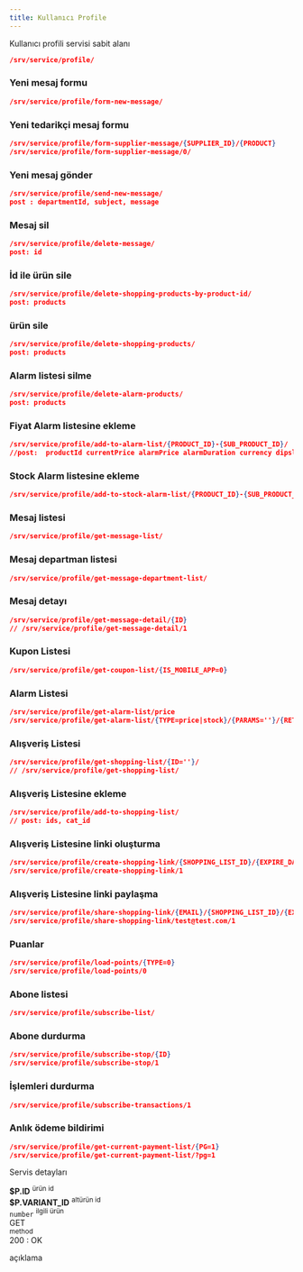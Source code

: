 ```yaml
---
title: Kullanıcı Profile 
---
```


Kullanıcı profili servisi sabit alanı

```json
/srv/service/profile/
```

### Yeni mesaj formu
```json
/srv/service/profile/form-new-message/
```

### Yeni tedarikçi mesaj formu
```json
/srv/service/profile/form-supplier-message/{SUPPLIER_ID}/{PRODUCT}
/srv/service/profile/form-supplier-message/0/
```


### Yeni mesaj gönder
```json
/srv/service/profile/send-new-message/
post : departmentId, subject, message
```
### Mesaj sil
```json
/srv/service/profile/delete-message/
post: id

```
### İd ile ürün sile
```json
/srv/service/profile/delete-shopping-products-by-product-id/
post: products

```
###  ürün sile
```json
/srv/service/profile/delete-shopping-products/
post: products

```
###  Alarm listesi silme
```json
/srv/service/profile/delete-alarm-products/
post: products

```

<!-- TODO:buradan devam -->

###  Fiyat Alarm listesine ekleme
```json
/srv/service/profile/add-to-alarm-list/{PRODUCT_ID}-{SUB_PRODUCT_ID}/
//post:  productId currentPrice alarmPrice alarmDuration currency dipslayVat

```
###  Stock Alarm listesine ekleme
```json
/srv/service/profile/add-to-stock-alarm-list/{PRODUCT_ID}-{SUB_PRODUCT_ID}/


```
###  Mesaj listesi
```json
/srv/service/profile/get-message-list/


```
###  Mesaj departman listesi
```json
/srv/service/profile/get-message-department-list/


```
###  Mesaj detayı
```json
/srv/service/profile/get-message-detail/{ID}
// /srv/service/profile/get-message-detail/1

```
### Kupon Listesi
```json
/srv/service/profile/get-coupon-list/{IS_MOBILE_APP=0}

```
### Alarm Listesi
```json
/srv/service/profile/get-alarm-list/price
/srv/service/profile/get-alarm-list/{TYPE=price|stock}/{PARAMS=''}/{RETURNJSON=true}

```
### Alışveriş Listesi
```json
/srv/service/profile/get-shopping-list/{ID=''}/
// /srv/service/profile/get-shopping-list/

```
### Alışveriş Listesine ekleme
```json
/srv/service/profile/add-to-shopping-list/
// post: ids, cat_id

```
### Alışveriş Listesine linki oluşturma
```json
/srv/service/profile/create-shopping-link/{SHOPPING_LIST_ID}/{EXPIRE_DAY=30}
/srv/service/profile/create-shopping-link/1

```
### Alışveriş Listesine linki paylaşma
```json
/srv/service/profile/share-shopping-link/{EMAIL}/{SHOPPING_LIST_ID}/{EXPIRE_DAY=30}
/srv/service/profile/share-shopping-link/test@test.com/1

```
### Puanlar
```json
/srv/service/profile/load-points/{TYPE=0}
/srv/service/profile/load-points/0

```
### Abone listesi
```json
/srv/service/profile/subscribe-list/

```
### Abone durdurma
```json
/srv/service/profile/subscribe-stop/{ID}
/srv/service/profile/subscribe-stop/1

```
### İşlemleri durdurma
```json
/srv/service/profile/subscribe-transactions/1

```
### Anlık ödeme bildirimi
```json
/srv/service/profile/get-current-payment-list/{PG=1}
/srv/service/profile/get-current-payment-list/?pg=1

```




Servis detayları

<div class="row border rounded m-0">
    <div class="col-3 p-2">
        <strong class="text-primary">$P.ID</strong>
        <sup class="d-block text-gray">ürün id</sup>
    </div>
    <div class="col-3 p-2">
        <strong class="text-primary">$P.VARIANT_ID</strong>
        <sup class="d-block text-gray">altürün id</sup>
    </div>
    <div class="col-4 p-2">
        <code>number</code>
        <sup class="d-block text-gray">ilgili ürün</sup>
    </div>
    <div class="col-5 p-2">
        <div class="badge-rounded-pill">
            GET
        </div>
        <sup class="d-block text-gray">method</sup>
    </div>
</div>

<div class="p-2">
    <div class="response-200"></div><span>200 : OK</span>
    <p class="d-block text-gray pl-1">
        açıklama
    </p>
</div>



